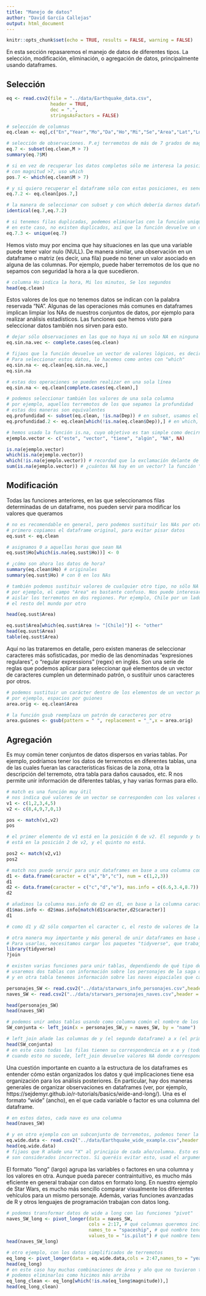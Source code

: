 ```yaml
---
title: "Manejo de datos"
author: "David García Callejas"
output: html_document
---
```


```r
knitr::opts_chunk$set(echo = TRUE, results = FALSE, warning = FALSE)
```

En esta sección repasaremos el manejo de datos de diferentes tipos. La selección, modificación, eliminación, o agregación de datos, principalmente usando dataframes. 

## Selección

```r
eq <- read.csv2(file = "../data/Earthquake_data.csv",
                header = TRUE,
                dec = ".",
                stringsAsFactors = FALSE)

# selección de columnas
eq.clean <- eq[,c("En","Year","Mo","Da","Ho","Mi","Se","Area","Lat","Lon","Dep","M")]

# selección de observaciones. P.ej terremotos de más de 7 grados de magnitud
eq.7 <- subset(eq.clean,M > 7)
summary(eq.7$M)

# si en vez de recuperar los datos completos sólo me interesa la posición de las observaciones
# con magnitud >7, uso which
pos.7 <- which(eq.clean$M > 7)

# y si quiero recuperar el dataframe sólo con estas posiciones, es sencillo
eq.7.2 <- eq.clean[pos.7,]

# la manera de seleccionar con subset y con which debería darnos dataframes equivalentes
identical(eq.7,eq.7.2)

# si tenemos filas duplicadas, podemos eliminarlas con la función unique
# en este caso, no existen duplicados, así que la función devuelve un dataframe igual al original
eq.7.3 <- unique(eq.7)
```

Hemos visto muy por encima que hay situaciones en las que una variable puede tener valor nulo (NULL). De manera similar, una observación en un dataframe o matriz (es decir, una fila) puede no tener un valor asociado en alguna de las columnas. Por ejemplo, puede haber terremotos de los que no sepamos con seguridad la hora a la que sucedieron.

```r
# columna Ho indica la hora, Mi los minutos, Se los segundos
head(eq.clean)
```

Estos valores de los que no tenemos datos se indican con la palabra reservada "NA". Algunas de las operaciones más comunes en dataframes implican limpiar los NAs de nuestros conjuntos de datos, por ejemplo para realizar análisis estadísticos. Las funciones que hemos visto para seleccionar datos también nos sirven para esto.

```r
# dejar sólo observaciones en las que no haya ni un solo NA en ninguna columna
eq.sin.na.vec <- complete.cases(eq.clean)

# fijaos que la función devuelve un vector de valores lógicos, es decir, un valor TRUE o FALSE por cada fila de nuestros datos. 
# Para seleccionar estos datos, lo hacemos como antes con "which"
eq.sin.na <- eq.clean[eq.sin.na.vec,]
eq.sin.na

# estas dos operaciones se pueden realizar en una sola línea
eq.sin.na <- eq.clean[complete.cases(eq.clean),]

# podemos seleccionar también los valores de una sola columna
# por ejemplo, aquellos terremotos de los que sepamos la profundidad
# estas dos maneras son equivalentes
eq.profundidad <- subset(eq.clean, !is.na(Dep)) # en subset, usamos el nombre de la columna directamente
eq.profundidad.2 <- eq.clean[which(!is.na(eq.clean$Dep)),] # en which, necesitamos especificar dataframe$columna

# hemos usado la función is.na, cuyo objetivo es tan simple como decirnos qué elementos de un vector son NA.
ejemplo.vector <- c("este", "vector", "tiene", "algún", "NA", NA)

is.na(ejemplo.vector)
which(is.na(ejemplo.vector))
which(!is.na(ejemplo.vector)) # recordad que la exclamación delante de una condición lógica es la negación de esa condición
sum(is.na(ejemplo.vector)) # ¿cuántos NA hay en un vector? la función "sum" también funciona con vectores lógicos
```

## Modificación

Todas las funciones anteriores, en las que seleccionamos filas determinadas de un dataframe, nos pueden servir para modificar los valores que queramos

```r
# no es recomendable en general, pero podemos sustituir los NAs por otros valores.
# primero copiamos el dataframe original, para evitar pisar datos
eq.sust <- eq.clean

# asignamos 0 a aquellas horas que sean NA
eq.sust$Ho[which(is.na(eq.sust$Ho))] <- 0

# ¿cómo son ahora los datos de hora?
summary(eq.clean$Ho) # originales
summary(eq.sust$Ho) # con 0 en los NAs

# también podemos sustituir valores de cualquier otro tipo, no sólo NA
# por ejemplo, el campo "Area" es bastante confuso. Nos puede interesar
# aislar los terremotos en dos regiones. Por ejemplo, Chile por un lado y 
# el resto del mundo por otro

head(eq.sust$Area)

eq.sust$Area[which(eq.sust$Area != "[Chile]")] <- "other"
head(eq.sust$Area)
table(eq.sust$Area)
```

Aquí no las trataremos en detalle, pero existen maneras de seleccionar caracteres más sofisticadas, por medio
de las denominadas "expresiones regulares", o "regular expressions" (regex) en inglés. Son una serie de reglas que podemos aplicar 
para seleccionar qué elementos de un vector de caracteres cumplen un determinado patrón, o sustituir unos caracteres por otros.

```r
# podemos sustituir un carácter dentro de los elementos de un vector por cualquier otro carácter
# por ejemplo, espacios por guiones
area.orig <- eq.clean$Area

# la función gsub reemplaza un patrón de caracteres por otro
area.guiones <- gsub(pattern = " ", replacement = "_",x = area.orig)
```

## Agregación

Es muy común tener conjuntos de datos dispersos en varias tablas. Por ejemplo, podríamos tener los datos de terremotos en diferentes tablas, 
una de las cuales fueran las características físicas de la zona, otra la descripción del terremoto, otra tabla para daños causados, etc.
R nos permite unir información de diferentes tablas, y hay varias formas para ello. 

```r

# match es una función muy útil
# nos indica qué valores de un vector se corresponden con los valores de un segundo vector
v1 <- c(1,2,3,4,5)
v2 <- c(8,4,9,7,0,1)

pos <- match(v1,v2)
pos

# el primer elemento de v1 está en la posición 6 de v2. El segundo y tercero no están (NA), el cuarto 
# está en la posición 2 de v2, y el quinto no está.

pos2 <- match(v2,v1)
pos2

# match nos puede servir para unir dataframes en base a una columna común
d1 <- data.frame(caracter = c("a","b","c"), num = c(1,2,3))
d1
d2 <- data.frame(caracter = c("c","d","e"), mas.info = c(6.6,3.4,8.7))
d2

# añadimos la columna mas.info de d2 en d1, en base a la columna caracter que comparten.
d1$mas.info <- d2$mas.info[match(d1$caracter,d2$caracter)]
d1

# como d1 y d2 sólo comparten el caracter c, el resto de valores de la columna mas.info se asignan NA.

# otra manera muy importante y más general de unir dataframes en base a columnas comunes es la familia de funciones "join".
# Para usarlas, necesitamos cargar los paquetes "tidyverse", que trabajaremos bastante en el resto de sesiones.
library(tidyverse)
?join

# existen varias funciones para unir tablas, dependiendo de qué tipo de unión necesitamos. Por ahora veremos un ejemplo de left_join
# usaremos dos tablas con información sobre los personajes de la saga de Star Wars. En una tabla tenemos datos físicos de cada personaje,
# y en otra tabla tenemos información sobre las naves espaciales que cada personaje conduce.

personajes_SW <- read.csv2("../data/starwars_info_personajes.csv",header = TRUE,stringsAsFactors = FALSE)
naves_SW <- read.csv2("../data/starwars_personajes_naves.csv",header = TRUE,stringsAsFactors = FALSE)

head(personajes_SW)
head(naves_SW)

# podemos unir ambas tablas usando como columna común el nombre de los personajes.
SW_conjunta <- left_join(x = personajes_SW,y = naves_SW, by = "name")

# left_join añade las columnas de y (el segundo dataframe) a x (el primero). 
head(SW_conjunta)
# en este caso todas las filas tienen su correspondencia en x e y (todos los nombres de x están en y, y viceversa).
# cuando esto no sucede, left_join devuelve valores NA donde corresponda.
```

Una cuestión importante en cuanto a la estructura de los dataframes es entender cómo están organizados los datos y qué implicaciones tiene
esa organización para los análisis posteriores. En particular, hay dos maneras generales de organizar observaciones en dataframes (ver, por ejemplo, https://sejdemyr.github.io/r-tutorials/basics/wide-and-long/). 
Una es el formato "wide" (ancho), en el que cada variable o factor es una columna del dataframe.

```r
# en estos datos, cada nave es una columna
head(naves_SW)

# y en otro ejemplo con un subconjunto de terremotos, podemos tener la magnitud de cada terremoto en cada Área ordenada por años
eq.wide.data <- read.csv2("../data/Earthquake_wide_example.csv",header = TRUE)
head(eq.wide.data)
# fijaos que R añade una "X" al principio de cada año/columna. Esto es porque nombres de columnas que empiecen por un número 
# son considerados incorrectos. Si queréis evitar esto, usad el argumento "check.names = FALSE" al leer los datos.

```

El formato "long" (largo) agrupa las variables o factores en una columna y los valores en otra. Aunque pueda parecer contraintuitivo, es mucho más eficiente en general trabajar con datos en formato long. En nuestro ejemplo de Star Wars, es mucho más sencillo comparar visualmente los diferentes vehículos para un mismo personaje. Además, varias funciones avanzadas de R y otros lenguajes de programación trabajan con datos long.

```r

# podemos transformar datos de wide a long con las funciones "pivot"
naves_SW_long <- pivot_longer(data = naves_SW, 
                              cols = 2:17, # qué columnas queremos incluir
                              names_to = "spaceship", # qué nombre tendrá la columna que diferencia los factores
                              values_to = "is.pilot") # qué nombre tendrá la columna de los datos en sí
head(naves_SW_long)

# otro ejemplo, con los datos simplificados de terremotos
eq_long <- pivot_longer(data = eq.wide.data,cols = 2:47,names_to = "year",values_to = "magnitude")
head(eq_long)
# en este caso hay muchas combinaciones de área y año que no tuvieron terremotos, por lo que tenemos muchos NAs.
# podemos eliminarlos como hicimos más arriba
eq_long_clean <- eq_long[which(!is.na(eq_long$magnitude)),]
head(eq_long_clean)
```

